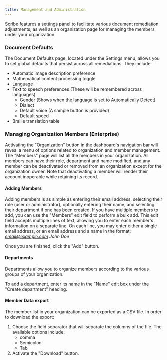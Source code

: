 ```yaml
---
title: Management and Administration
---
```



Scribe  features a  settings panel to facilitate various document  remediation adjustments, as well as an organization page for managing the members under your organization.

### Document Defaults 

The Document Defaults page, located under the Settings menu, allows you to set global defaults that persist across all remediations. They include:
* Automatic image description preference
* Mathematical content processing toggle
* Language
* Text to speech preferences (These will be remembered across languages)
    * Gender (Shows when the language is set to Automatically Detect)
    * Dialect
    * Default voice (A sample button is provided)
    * Default speed
* Braille translation table

### Managing Organization Members (Enterprise)

Activating the "Organization" button in the dashboard's navigation bar will reveal a menu of options related to organization and member management. The "Members" page will list all the members in your organization. All members can have their role, department and name modified, and any member can be deactivated or removed from an organization except for the organization owner. Note that deactivating a member will render their account inoperable while retaining its record.

#### Adding Members

Adding members is as simple as entering their email address, selecting their role (user or administrator), optionally entering their name, and selecting their department if one has been created.
If you have multiple members to add, you can use the "Members" edit field to perform a bulk add. This edit field accepts multiple lines of text, allowing you to enter each member's information on a separate line. On each line, you may enter either a single email address, or an email address and a name in the format:  
*email@example.com John Doe*

Once you are finished, click the "Add" button. 

#### Departments

Departments allow you to organize members according to the various groups of your organization.

To add a department, enter its name in the "Name" edit box under the "Create department" heading.

#### Member Data export

The member list in your organization can be exported as a CSV file. In order to download the export:
1. Choose the field separator that will separate the columns of the file. The available options include:
    * comma
    * Semicolon
    * Tab
1. Activate the "Download" button.

